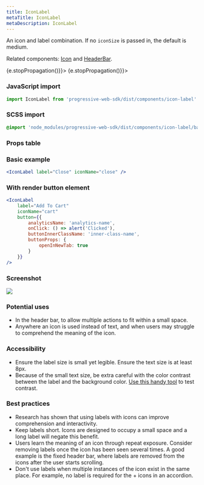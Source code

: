 ```yaml
---
title: IconLabel
metaTitle: IconLabel
metaDescription: IconLabel
---
```



<div class="component-intro">

An icon and label combination. If no `iconSize` is passed in, the default is medium.

Related components: [Icon](Icon) and [HeaderBar](HeaderBar).

</div>

<div onClick={(e) => {e.stopPropagation()}}>
<Tabs activeIndex={0} className="devcenter">
<TabsPanel title="Code" onClick={(e) => {e.stopPropagation()}}>

### JavaScript import

```jsx
import IconLabel from 'progressive-web-sdk/dist/components/icon-label'
```

### SCSS import

```scss
@import 'node_modules/progressive-web-sdk/dist/components/icon-label/base';
```

### Props table

<PropsTable propMetaData={props.componentMetadata.childrenComponentProp} />

### Basic example

```jsx react-live=true
<IconLabel label="Close" iconName="close" />
```

### With render button element

```jsx react-live=true
<IconLabel
    label="Add To Cart"
    iconName="cart"
    button={{
        analyticsName: 'analytics-name',
        onClick: () => alert('Clicked'),
        buttonInnerClassName: 'inner-class-name',
        buttonProps: {
            openInNewTab: true
        }
    }}
/>
```

</TabsPanel>
<TabsPanel title="Design" class="markdown">

### Screenshot

![](./images/components/icon-label/iconlabel-uikit.png)

### Potential uses

-   In the header bar, to allow multiple actions to fit within a small space.
-   Anywhere an icon is used instead of text, and when users may struggle to comprehend the meaning of the icon.

### Accessibility

-   Ensure the label size is small yet legible. Ensure the text size is at least 8px.
-   Because of the small text size, be extra careful with the color contrast between the label and the background color. [Use this handy tool](http://www.contrastchecker.com) to test contrast.

### Best practices

-   Research has shown that using labels with icons can improve comprehension and interactivity.
-   Keep labels short. Icons are designed to occupy a small space and a long label will negate this benefit.
-   Users learn the meaning of an icon through repeat exposure. Consider removing labels once the icon has been seen several times. A good example is the fixed header bar, where labels are removed from the icons after the user starts scrolling.
-   Don't use labels when multiple instances of the icon exist in the same place. For example, no label is required for the + icons in an accordion.

</TabsPanel>
</Tabs>
</div>
